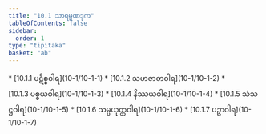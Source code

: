```yaml
---
title: "10.1 သာရမ္မဏဒုက"
tableOfContents: false
sidebar:
  order: 1
type: "tipitaka"
basket: "ab"
---
```



<DynamicBreadcrumb />



<TableOfContents>
* [10.1.1 ပဋိစ္စဝါရ](10-1/10-1-1)
* [10.1.2 သဟဇာတဝါရ](10-1/10-1-2)
* [10.1.3 ပစ္စယဝါရ](10-1/10-1-3)
* [10.1.4 နိဿယဝါရ](10-1/10-1-4)
* [10.1.5 သံသဋ္ဌဝါရ](10-1/10-1-5)
* [10.1.6 သမ္ပယုတ္တဝါရ](10-1/10-1-6)
* [10.1.7 ပဉှာဝါရ](10-1/10-1-7)
</TableOfContents>